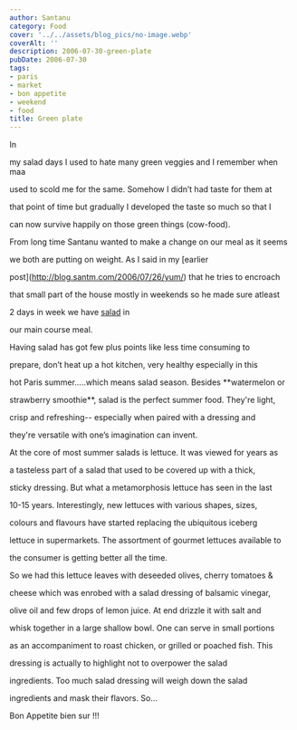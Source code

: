 ```yaml
---
author: Santanu
category: Food
cover: '../../assets/blog_pics/no-image.webp'
coverAlt: ''
description: 2006-07-30-green-plate
pubDate: 2006-07-30
tags:
- paris
- market
- bon appetite
- weekend
- food
title: Green plate
---
```


In

my salad days I used to hate many green veggies and I remember when maa

used to scold me for the same. Somehow I didn’t had taste for them at

that point of time but gradually I developed the taste so much so that I

can now survive happily on those green things (cow-food).



From long time Santanu wanted to make a change on our meal as it seems

we both are putting on weight. As I said in my [earlier

post](http://blog.santm.com/2006/07/26/yum/) that he tries to encroach

that small part of the house mostly in weekends so he made sure atleast

2 days in week we have [salad](http://en.wikipedia.org/wiki/Salad) in

our main course meal.



  



  

Having salad has got few plus points like less time consuming to

prepare, don’t heat up a hot kitchen, very healthy especially in this

hot Paris summer…..which means salad season. Besides **watermelon or

strawberry smoothie**, salad is the perfect summer food. They're light,

crisp and refreshing-- especially when paired with a dressing and

they're versatile with one’s imagination can invent.



  







At the core of most summer salads is lettuce. It was viewed for years as

a tasteless part of a salad that used to be covered up with a thick,

sticky dressing. But what a metamorphosis lettuce has seen in the last

10-15 years. Interestingly, new lettuces with various shapes, sizes,

colours and flavours have started replacing the ubiquitous iceberg

lettuce in supermarkets. The assortment of gourmet lettuces available to

the consumer is getting better all the time.



  

So we had this lettuce leaves with deseeded olives, cherry tomatoes &

cheese which was enrobed with a salad dressing of balsamic vinegar,

olive oil and few drops of lemon juice. At end drizzle it with salt and

whisk together in a large shallow bowl. One can serve in small portions

as an accompaniment to roast chicken, or grilled or poached fish. This

dressing is actually to highlight not to overpower the salad

ingredients. Too much salad dressing will weigh down the salad

ingredients and mask their flavors. So...



Bon Appetite bien sur !!!